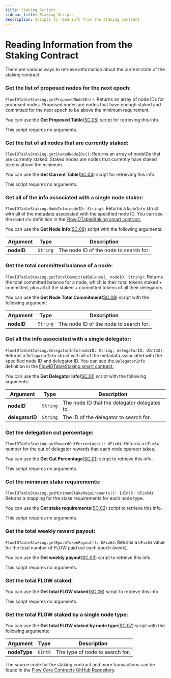 ```yaml
---
title: Staking Scripts
sidebar_title: Staking Scripts
description: Scripts to read info from the staking contract
---
```


# Reading Information from the Staking Contract

There are various ways to retrieve information about the current state of the staking contract.

### Get the list of proposed nodes for the next epoch:

`FlowIDTableStaking.getProposedNodeIDs()`: Returns an array of node IDs for proposed nodes.
Proposed nodes are nodes that have enough staked and committed for the next epoch to be above the minimum requirement.

You can use the **Get Proposed Table**([SC.05](../../core-contracts/staking-contract-reference/#getting-staking-info)) script for retrieving this info.

This script requires no arguments.

### Get the list of all nodes that are currently staked:

`FlowIDTableStaking.getStakedNodeIDs()`: Returns an array of nodeIDs that are currently staked.
Staked nodes are nodes that currently have staked tokens above the minimum.

You can use the **Get Current Table**([SC.04](../../core-contracts/staking-contract-reference/#getting-staking-info)) script for retrieving this info.

This script requires no arguments.

### Get all of the info associated with a single node staker:

`FlowIDTableStaking.NodeInfo(nodeID: String)`: Returns a `NodeInfo` struct with all of the metadata
associated with the specified node ID. You can see the `NodeInfo` definition in the [FlowIDTableStaking
smart contract.](https://github.com/onflow/flow-core-contracts/blob/master/contracts/FlowIDTableStaking.cdc#L264)

You can use the **Get Node Info**([SC.08](../../core-contracts/staking-contract-reference/#getting-staking-info)) script
with the following arguments:

| Argument   | Type     | Description                            |
| ---------- | -------- | -------------------------------------- |
| **nodeID** | `String` | The node ID of the node to search for. |

### Get the total committed balance of a node:

`FlowIDTableStaking.getTotalCommittedBalance(_ nodeID: String)`: Returns the total committed balance for a node,
which is their total tokens staked + committed, plus all of the staked + committed tokens of all their delegators.

You can use the **Get Node Total Commitment**([SC.09](../../core-contracts/staking-contract-reference/#getting-staking-info)) script
with the following argument:

| Argument   | Type     | Description                            |
| ---------- | -------- | -------------------------------------- |
| **nodeID** | `String` | The node ID of the node to search for. |

### Get all the info associated with a single delegator:

`FlowIDTableStaking.DelegatorInfo(nodeID: String, delegatorID: UInt32)`: Returns a `DelegatorInfo` struct with all of the metadata
associated with the specified node ID and delegator ID. You can see the `DelegatorInfo` definition in the [FlowIDTableStaking
smart contract.](https://github.com/onflow/flow-core-contracts/blob/master/contracts/FlowIDTableStaking.cdc#L348)

You can use the **Get Delegator Info**([SC.10](../../core-contracts/staking-contract-reference/#getting-staking-info))
script with the following arguments:

| Argument        | Type     | Description                                  |
| --------------- | -------- | -------------------------------------------- |
| **nodeID**      | `String` | The node ID that the delegator delegates to. |
| **delegatorID** | `String` | The ID of the delegator to search for.       |

### Get the delegation cut percentage:

`FlowIDTableStaking.getRewardCutPercentage(): UFix64`: Returns a `UFix64` number for the cut of delegator rewards that each node operator takes.

You can use the **Get Cut Percentage**([SC.01](../transactions/#getting-staking-info)) script to retrieve this info.

This script requires no arguments.

### Get the minimum stake requirements:

`FlowIDTableStaking.getMinimumStakeRequirements(): {UInt8: UFix64}`: Returns a mapping
for the stake requirements for each node type.

You can use the **Get stake requirements**([SC.02](../../core-contracts/staking-contract-reference/#getting-staking-info)) script to retrieve this info.

This script requires no arguments.

### Get the total weekly reward payout:

`FlowIDTableStaking.getEpochTokenPayout(): UFix64`: Returns a `UFix64` value for the total number of FLOW paid out each epoch (week).

You can use the **Get weekly payout**([SC.03](../../core-contracts/staking-contract-reference/#getting-staking-info)) script to retrieve this info.

This script requires no arguments.

### Get the total FLOW staked:

You can use the **Get total FLOW staked**([SC.06](../../core-contracts/staking-contract-reference/#getting-staking-info)) script to retrieve this info.

This script requires no arguments.

### Get the total FLOW staked by a single node type:

You can use the **Get total FLOW staked by node type**([SC.07](../../core-contracts/staking-contract-reference/#getting-staking-info)) script
with the following arguments:

| Argument     | Type    | Description                     |
| ------------ | ------- | ------------------------------- |
| **nodeType** | `UInt8` | The type of node to search for. |

The source code for the staking contract and more transactions
can be found in the [Flow Core Contracts GitHub Repository](https://github.com/onflow/flow-core-contracts).
